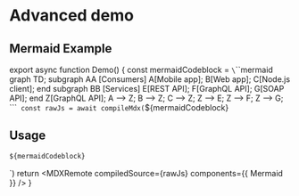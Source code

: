 
# Advanced demo

## Mermaid Example

<Demo />

export async function Demo() {
  const mermaidCodeblock = `\`\`\`mermaid
graph TD;
subgraph AA [Consumers]
A[Mobile app];
B[Web app];
C[Node.js client];
end
subgraph BB [Services]
E[REST API];
F[GraphQL API];
G[SOAP API];
end
Z[GraphQL API];
A --> Z;
B --> Z;
C --> Z;
Z --> E;
Z --> F;
Z --> G;
\`\`\``
  const rawJs = await compileMdx(`${mermaidCodeblock}
## Usage
~~~md filename="Markdown"
${mermaidCodeblock}
~~~
`)
  return <MDXRemote compiledSource={rawJs} components={{ Mermaid }} />
}
